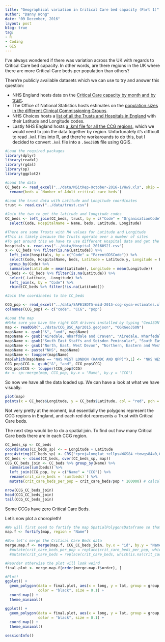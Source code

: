 ```yaml
---
title: "Geographical variation in Critical Care bed capacity (Part 1)"
author: "Danny Wong"
date: "09 December, 2016"
layout: post
blog: true
tag:
- R
- Coding
- GIS
---
```


I've always wondered if there was variation across the UK with regards to Critical Care bed capacity. In other words, are there regions in the UK where there are more Critical Care beds per population than others?

There're publicly available datasets which we can use to try and answer this question:

- NHS England hosts data on the [Critical Care capacity by month and by trust](https://www.england.nhs.uk/statistics/statistical-work-areas/critical-care-capacity/critical-care-bed-capacity-and-urgent-operations-cancelled-2016-17-data/).
- The Office of National Statistics hosts estimates on the [population sizes in the different Clinical Commissioning Groups](https://www.ons.gov.uk/peoplepopulationandcommunity/populationandmigration/populationestimates/datasets/clinicalcommissioninggroupmidyearpopulationestimates).
- NHS Choices hosts a [list of all the Trusts and Hospitals in England](http://www.nhs.uk/aboutNHSChoices/aboutnhschoices/how-we-perform/Pages/datasets.aspx) with their Latitude and Longitude codes.
- Lastly NHS England hosts [a .kml file for all the CCG regions](https://www.england.nhs.uk/resources/ccg-maps/), which we would need to join the data together by region. Unfortunately it's difficult to read `.kml` files into R, and there're workarounds to do this, but I decided to convert `.kml` file into a `.GeoJSON` file using QGIS.

```r
#Load the required packages
library(dplyr)
library(readxl)
library(rgdal)
library(sp)
library(ggplot2)

#Load the data
CC_beds <- read_excel("../data/MSitRep-October-2016-1VHw9.xls", skip = 14)[3:155,2:4] %>%
  rename(beds = `Number of Adult critical care beds`)

#Load the trust data with Latitude and Longitude coordinates
trust <- read.csv("../data/trust.csv")

#Join the two to get the latitude and longitude codes
CC_beds <- left_join(CC_beds, trust, by = c("Code" = "OrganisationCode" )) %>%
  select(Code, HospitalName = Name, beds, Latitude, Longitude)

#There are some Trusts with NA values for Latitude and Longitude
#This is likely because the Trusts operate over a number of sites
#To get around this we have to use different Hospital data and get the geometric mean coordinates
hospitals <- read.csv("../data/Hospital 20160921.csv")
x <- CC_beds %>% filter(is.na(Latitude)) %>%
  left_join(hospitals, by = c("Code" = "ParentODSCode")) %>%
  select(Code, HospitalName, beds, Latitude = Latitude.y, Longitude = Longitude.y) %>% 
  group_by(Code) %>% 
  summarise(Latitude = mean(Latitude), Longitude = mean(Longitude))
CC_beds <- CC_beds %>% filter(is.na(Latitude)) %>%
  select(-Latitude, -Longitude) %>%
  left_join(x, by = "Code") %>%
  rbind(CC_beds %>% filter(!is.na(Latitude)))

#Join the coordinates to the CC_beds

CCG_pop <- read_excel("../data/SAPE18DT5-mid-2015-ccg-syoa-estimates.xls", skip = 4, sheet = 2)[c(7:18, 21:31, 34:53, 56:78, 83:96, 99:113, 116:133, 136:149, 154:185, 190:198, 201:214, 217:236, 239:245),c(1, 4:5)]
colnames(CCG_pop) <- c("code", "CCG", "pop")

#Load the map
#Make sure you have the right OGR drivers installed by typing "GeoJSON" %in% ogrDrivers()$name
map <- readOGR("../data/CCG_BSC_Apr2015.geojson", "OGRGeoJSON")
map$Name <- gsub("&", "and", map$Name)
map$Name <- gsub("Airedale, Wharfdale and Craven", "Airedale, Wharfedale and Craven", map$Name)
map$Name <- gsub("South East Staffs and Seisdon Peninsular", "South East Staffordshire and Seisdon Peninsula", map$Name)
map$Name <- gsub("North, East, West Devon", "Northern, Eastern and Western Devon", map$Name)
map$Name <- paste("NHS", map$Name)
map$Name <- toupper(map$Name)
map[which(map$Name == "NHS WEST LONDON (KANDC AND QPP)"),1] <- "NHS WEST LONDON"
CCG_pop$CCG <- gsub("&", "and", CCG_pop$CCG)
CCG_pop$CCG <- toupper(CCG_pop$CCG)
#x <- sp::merge(map, CCG_pop, by.x = "Name", by.y = "CCG")
```

So now we have all the data loaded up. We can have a look at what we have visually:

```r
plot(map)
points(x = CC_beds$Longitude, y = CC_beds$Latitude, col = "red", pch = 19)
```

Not very pretty at the moment, but essentially the polygons represent the CCG regions in England, and each red dot represents a Trust with Critical Care beds.

The next step would be to do a spatial join. To find out how many Critical Care beds there are in each CCG region.

```r
CC_beds_sp <- CC_beds
coordinates(CC_beds_sp) <- ~ Longitude + Latitude
proj4string(CC_beds_sp) <- CRS("+proj=longlat +ellps=WGS84 +towgs84=0,0,0,0,0,0,0 +no_defs")
CC_beds <- cbind(CC_beds, over(CC_beds_sp, map)) 
CCG_CC_beds_join <- CC_beds %>% group_by(Name) %>% 
  summarise(sum(beds)) %>% 
  left_join(CCG_pop, by = c("Name" = "CCG")) %>%
  rename(crit_care_beds = `sum(beds)`) %>%
  mutate(crit_care_beds_per_pop = crit_care_beds/pop * 100000) # calculate number of beds per 100k pop

nrow(CCG_CC_beds_join)
head(CCG_CC_beds_join)
tail(CCG_CC_beds_join)
```

Some CCGs have zero Critical Care Beds.

Let's now plot a choropleth!

```r
#We will first need to fortify the map SpatialPolygonsDataframe so that ggplot2 can plot it
map.f <- fortify(map, region = "Name")

#Now let's merge the Critical Care Beds data
merge.map.f <- merge(map.f, CCG_CC_beds_join, by.x = "id", by.y = "Name", all.x=TRUE) #%>% 
  #mutate(crit_care_beds_per_pop = replace(crit_care_beds_per_pop, which(is.na(crit_care_beds_per_pop)), 0)) %>%
  #mutate(crit_care_beds = replace(crit_care_beds, which(is.na(crit_care_beds)), 0))

#Reorder otherwise the plot will look weird
final.plot <- merge.map.f[order(merge.map.f$order), ] 

#Plot!
ggplot() +
  geom_polygon(data = final.plot, aes(x = long, y = lat, group = group, fill = crit_care_beds),
               color = "black", size = 0.1) +
  coord_map() +
  theme_minimal()

ggplot() +
  geom_polygon(data = final.plot, aes(x = long, y = lat, group = group, fill = crit_care_beds_per_pop),
               color = "black", size = 0.1) +
  coord_map() +
  theme_minimal()
```

```r
sessionInfo()
```